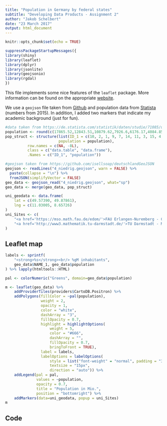 ```yaml
---
title: "Population in Germany by federal states"
subtitle: "Developing Data Products - Assignment 2"
author: "Jakob Schelbert"
date: "23 March 2017"
output: html_document
---
```


```r
knitr::opts_chunk$set(echo = TRUE)
```

```r
suppressPackageStartupMessages({
library(shiny)
library(leaflet)
library(dplyr)
library(jsonlite)
library(geojsonio)
library(rgdal)
})
```

This file implements some nice features of the `leaflet` package. More information can be found on the appropriate [website](https://rstudio.github.io/leaflet/choropleths.html).

We use a `geojson` file taken from [Github](https://github.com/isellsoap/deutschlandGeoJSON) and population data from [Statista](https://de.statista.com/statistik/daten/studie/71085/umfrage/verteilung-der-einwohnerzahl-nach-bundeslaendern/) (numbers from 2015).
In addition, I added two markers that indicate my academic background (just for fun).
```r
#data taken from https://de.statista.com/statistik/daten/studie/71085/umfrage/verteilung-der-einwohnerzahl-nach-bundeslaendern/
population <- round(c(17865.52,12843.51,10879.62,7926.6,6176.17,4084.85,4052.8,3520.03,2858.71,2484.83,2245.47,2170.71,1787.41,1612.36,995.6,671.49)/1000, 1)
pop_struct <- structure(list(ID_1 = c(10, 2, 1, 9, 7, 14, 11, 3, 15, 4, 13, 16, 6, 8,12, 5), 
                        population = population), 
          row.names = c(NA, -8L), 
          class = c("data.table", "data.frame"), 
          .Names = c("ID_1", "population"))

#geojson taken from https://github.com/isellsoap/deutschlandGeoJSON
geojson <- readLines("4_niedrig.geojson", warn = FALSE) %>%
  paste(collapse = "\n") %>%
  fromJSON(simplifyVector = FALSE)
geo_data <- geojson_read("4_niedrig.geojson", what="sp")
geo_data <- merge(geo_data, pop_struct)

uni_geodata <- data.frame(
    lat = c(49.57390, 49.87861),
    lng = c(11.03005, 8.65726)
)
uni_Sites <- c(
    "<a href='https://mso.math.fau.de/edom/'>FAU Erlangen-Nuremberg - Chair of EDOM</a>",
    "<a href='http://www3.mathematik.tu-darmstadt.de/'>TU Darmstadt - Mathematics</a>"
)
```

## Leaflet map
```r
labels <- sprintf(
    "<strong>%s</strong><br/> %gM inhabitants",
    geo_data$NAME_1, geo_data$population
) %>% lapply(htmltools::HTML)

pal <- colorNumeric("Greens", domain=geo_data$population)

m <- leaflet(geo_data) %>% 
    addProviderTiles(providers$CartoDB.Positron) %>% 
    addPolygons(fillColor = ~pal(population),
                weight = 2,
                opacity = 1,
                color = "white",
                dashArray = "3",
                fillOpacity = 0.7,
                highlight = highlightOptions(
                    weight = 5,
                    color = "#666",
                    dashArray = "",
                    fillOpacity = 0.7,
                    bringToFront = TRUE),
                label = labels,
                labelOptions = labelOptions(
                    style = list("font-weight" = "normal", padding = "3px 8px"),
                    textsize = "15px",
                    direction = "auto")) %>% 
    addLegend(pal = pal, 
              values = ~population, 
              opacity = 0.7, 
              title = "Population in Mio.", 
              position = "bottomright") %>% 
    addMarkers(data=uni_geodata, popup = uni_Sites)
m
```


## Code
```r
```